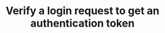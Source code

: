 ---
title: "Verify a login request to get an authentication token"
openapi: "GET /auth/verify"
description: "Verify the user accepted the login request and get a authentication token. The user email address and the token received after requesting the login must be added to the URL as a query string with the names email and token."
---